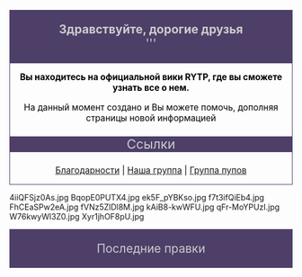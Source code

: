 <mainpage-leftcolumn-start/>

<div style="border:1px solid #4d3f68; background:#4d3f68; text-align:center; font-size:150%; color:#cccccc">'''Здравствуйте, дорогие друзья'''<br />'''</div>

<div style="border:1px solid #4d3f68; background:#сссссс; text-align:center; font-size:110%; color:#000000">
'''Вы находитесь на официальной вики RYTP, где вы сможете узнать все о нем.'''

На данный момент создано [[Служебная:Allpages|{{NUMBEROFARTICLES}}]] {{plural:{{NUMBEROFARTICLES}}|статья|статьи|статей}} и Вы можете помочь, дополняя страницы новой информацией
<div style="border:0px solid #4d3f68; background:#4d3f68; text-align:center; font-size:150%; color:#cccccc">Ссылки</div> 
[[Благодарности]] | [https://vk.com/ruspoopwiki Наша группа] | [https://vk.com/russianpoop Группа пупов]'''<nowiki/>'''
</div>

<gallery type="slideshow" widths="500" crop="true" position="center">
4iiQFSjz0As.jpg
BqopE0PUTX4.jpg
ek5F_pYBKso.jpg
f7t3ifQiEb4.jpg
FhCEaSPw2eA.jpg
fVNz5ZlDl8M.jpg
kAiB8-kwWFU.jpg
qFr-MoYPUzI.jpg
W76kwyWl3Z0.jpg
Xyr1jhOF8pU.jpg
</gallery>
<mainpage-endcolumn/>
<mainpage-rightcolumn-start/>

<div style="border:1px solid #4d3f68; background:#4d3f68; text-align:center; font-size:150%; color:#cccccc">Последние правки</div>

<activityfeed size="15" shortlist="true"></activityfeed>